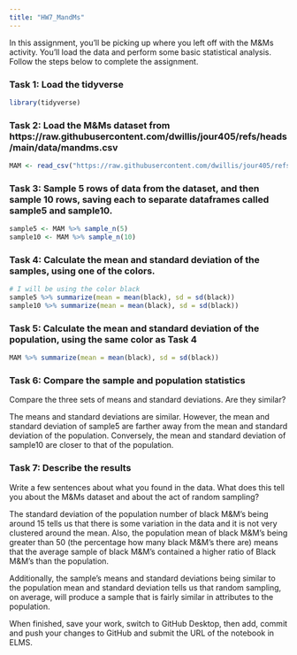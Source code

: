 ```yaml
---
title: "HW7_MandMs"
---
```


In this assignment, you'll be picking up where you left off with the M&Ms activity. You'll load the data and perform some basic statistical analysis. Follow the steps below to complete the assignment.

### Task 1: Load the tidyverse
```r
library(tidyverse)
```


### Task 2: Load the M&Ms dataset from https://raw.githubusercontent.com/dwillis/jour405/refs/heads/main/data/mandms.csv
```r
MAM <- read_csv("https://raw.githubusercontent.com/dwillis/jour405/refs/heads/main/data/mandms.csv")
```


### Task 3: Sample 5 rows of data from the dataset, and then sample 10 rows, saving each to separate dataframes called sample5 and sample10.
```r
sample5 <- MAM %>% sample_n(5)
sample10 <- MAM %>% sample_n(10)
```


### Task 4: Calculate the mean and standard deviation of the samples, using one of the colors.
```r
# I will be using the color black
sample5 %>% summarize(mean = mean(black), sd = sd(black))
sample10 %>% summarize(mean = mean(black), sd = sd(black))
```


### Task 5: Calculate the mean and standard deviation of the population, using the same color as Task 4
```r
MAM %>% summarize(mean = mean(black), sd = sd(black))
```


### Task 6: Compare the sample and population statistics

Compare the three sets of means and standard deviations. Are they similar?

The means and standard deviations are similar. However, the mean and standard deviation of sample5 are farther away from the mean and standard deviation of the population. Conversely, the mean and standard deviation of sample10 are closer to that of the population. 


### Task 7: Describe the results

Write a few sentences about what you found in the data. What does this tell you about the M&Ms dataset and about the act of random sampling?

The standard deviation of the population number of black M&M's being around 15 tells us that there is some variation in the data and it is not very clustered around the mean. Also, the population mean of black M&M's being greater than 50 (the percentage how many black M&M's there are) means that the average sample of black M&M's contained a higher ratio of Black M&M's than the population.

Additionally, the sample's means and standard deviations being similar to the population mean and standard deviation tells us that random sampling, on average, will produce a sample that is fairly similar in attributes to the population. 

When finished, save your work, switch to GitHub Desktop, then add, commit and push your changes to GitHub and submit the URL of the notebook in ELMS.
